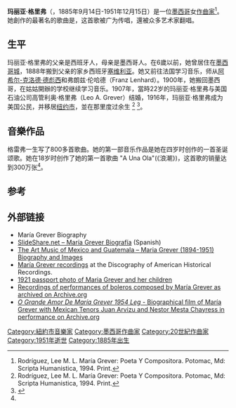 {{Infobox musical artist
| name = 玛丽亚·格里弗<br>María Grever
| death_date = {{death date and age|1951|12|15|1885|09|14}}
| associated_acts = 
| label = Hudson
| years_active = 
| instrument = 
| occupation = [[作曲家|作曲家]]
| genre = 
| death_place = {{USA}}[[纽约州|纽约州]][[纽约|纽约]]
| birth_place =  {{MEX}}[[瓜納華托州|瓜納華托州]][[莱昂_(墨西哥)|莱昂]]
| image = Maria-Grever-composing-music.jpg
| birth_date = {{birth date|1885|09|14}}
| alias = 
| birth_name = María Joaquina de la Portilla Torres
| background = non_performing_personnel
| caption = 
| alt = 
| landscape = 
| image_size = 
| website = 
}}
'''玛丽亚·格里弗'''（{{Lang-en|María Grever}}，1885年9月14日-1951年12月15日）是一位[[墨西哥|墨西哥]]女[[作曲家|作曲家]]<ref name="BIOGRAPHY">Rodríguez, Lee M. L. María Grever: Poeta Y Compositora. Potomac, Md: Scripta Humanistica, 1994. Print.</ref>。她創作的最著名的歌曲是{{link-en|一天有什麼不同|What a Diff'rence a Day Made}}，这首歌被{{link-en|黛娜·华盛顿|Dinah Washington}}广为传唱，還被众多艺术家翻唱。

== 生平 ==
玛丽亚·格里弗的父亲是西班牙人，母亲是墨西哥人。在6歲以前，她曾居住在[[墨西哥城|墨西哥城]]，1888年搬到父亲的家乡西班牙[[塞维利亚|塞维利亚]]。她又前往法国学习音乐，师从[[阿希尔-克洛德·德彪西|阿希尔-克洛德·德彪西]]和弗朗兹·伦哈德（Franz Lenhard）。1900年，她搬回墨西哥，在姑姑開辦的学校继续学习音乐。1907年，當時22岁的玛丽亚·格里弗与美国石油公司高管利奥·格里弗（Leo A. Grever）结婚，1916年，玛丽亚·格里弗成为美国公民，并移居[[纽约市|纽约市]]，並在那里度过余生 <ref name="BIOGRAPHY">Rodríguez, Lee M. L. María Grever: Poeta Y Compositora. Potomac, Md: Scripta Humanistica, 1994. Print.</ref> <ref>{{Cite book|url=https://books.google.com/books?id=HQ_UAAAAQBAJ&q=Mar%C3%ADa+Grever+%22us+citizen%22&pg=PT134|title=Musical Ritual in Mexico City: From the Aztec to NAFTA|first=Mark|last=Pedelty|date=3 June 2009|publisher={{link-en|University of Texas Press}}|isbn=9780292774186|accessdate=16 February 2019}}</ref>。

== 音樂作品 ==
格雷弗一生写了800多首歌曲。她的第一部音乐作品是她在四岁时创作的一首圣诞颂歌。她在18岁时创作了她的第一首歌曲 "A Una Ola"(《浪潮》)，这首歌的销量达到300万张<ref name="BIOGRAPHY" />。

== 参考 ==
{{Reflist}}

== 外部链接 ==

* María Grever Biography
* [http://www.slideshare.net/Aavmvazquez/maria-grever-biografia-y-musica SlideShare.net – María Grever Biografía] {{Wayback|url=http://www.slideshare.net/Aavmvazquez/maria-grever-biografia-y-musica |date=20130726124420 }} (Spanish)
* [https://web.archive.org/web/20160313113651/https://aydiosmexiuala.wordpress.com/2010/10/21/maria-grever-1894-1951/ The Art Music of Mexico and Guatemala – Maria Grever (1894-1951) Biography and Images]
* [https://adp.library.ucsb.edu/names/109650 María Grever recordings] at the Discography of American Historical Recordings.
* [https://www.flickr.com/photos/10771167@N00/8095879701 1921 passport photo of Maria Grever and her children] {{Wayback|url=https://www.flickr.com/photos/10771167@N00/8095879701 |date=20161115191722 }}
* [https://archive.org/search.php?query=Maria%20Grever Recordings of performances of boleros composed by María Grever as archived on Archive.org]
* [[iarchive:OGrandeAmorDeMariaGreves1954Leg|''O Grande Amor De María Grever 1954 Leg'' - Biographical film of María Grever with Mexican Tenors Juan Arvizu and Nestor Mesta Chayress in performance on Archive.org]]
{{Authority control}}
[[Category:紐約市音樂家|Category:紐約市音樂家]]
[[Category:墨西哥作曲家|Category:墨西哥作曲家]]
[[Category:20世紀作曲家|Category:20世紀作曲家]]
[[Category:1951年逝世|Category:1951年逝世]]
[[Category:1885年出生|Category:1885年出生]]